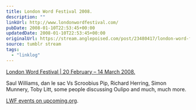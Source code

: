 ```yaml
---
title: London Word Festival 2008.
description: ""
linkUrl: http://www.londonwordfestival.com/
pubDate: 2008-01-10T22:53:45+00:00
updatedDate: 2008-01-10T22:53:45+00:00
originalUrl: https://stream.anglepoised.com/post/23480417/london-word-festival-20-february-14-march
source: tumblr stream
tags:
  - "linklog"
---
```


[London Word Festival | 20 February &#8211; 14 March 2008.][1]

Saul Williams, dan le sac Vs Scroobius Pip, Richard Herring, Simon Munnery, Toby Litt, some people discussing Oulipo and much, much more.

[LWF events on upcoming.org](http://upcoming.yahoo.com/tag/londonwordfestival/).

[1]: http://www.londonwordfestival.com/
